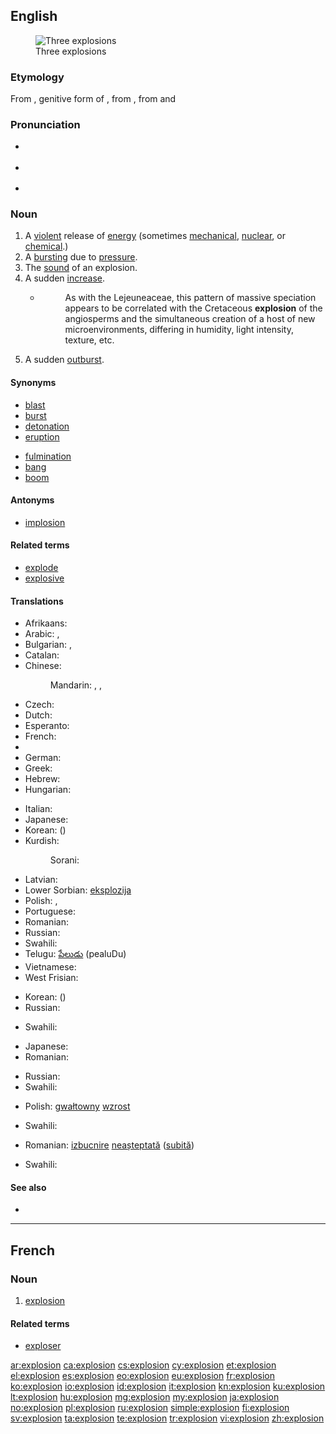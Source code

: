 ==English==
[[Image:Explosions.jpg|thumb|Three explosions]]

===Etymology===
From {{etyl|la}} {{term|explosionis|explōsiōnis|lang=la}}, genitive form of {{term|explosio|explōsio|lang=la}}, from {{term|explodo|explōdo|I drive out by clapping|lang=la}}, from {{term|ex-|lang=la}} and {{term|plodo|plōdo|I clap or strike|lang=la}}

===Pronunciation===
* {{a|RP}} {{IPA|/ɪkˈspləʊ.ʒən/}}
* {{a|US}} {{IPA|/ɛkˈsploʊ.ʒən/}}
* {{audio|en-us-explosion.ogg|Audio (US)}}

===Noun===
{{en-noun}}

# A [[violent]] release of [[energy]] (sometimes [[mechanical]], [[nuclear]], or [[chemical]].)
# A [[burst]]ing due to [[pressure]].
# The [[sound]] of an explosion.
# A sudden [[increase]].
#* {{RQ:Schuster Hepaticae V|3-4}}
#*: As with the Lejeuneaceae, this pattern of massive speciation appears to be correlated with the Cretaceous '''explosion''' of the angiosperms and the simultaneous creation of a host of new microenvironments, differing in humidity, light intensity, texture, etc.
# A sudden [[outburst]].

====Synonyms====
{{top2}}
* [[blast]]
* [[burst]]
* [[detonation]]
* [[eruption]]
{{mid2}}
* [[fulmination]]
* [[bang]]
* [[boom]]
{{bottom}}

====Antonyms====
* [[implosion]]

====Related terms====
* [[explode]]
* [[explosive]]

====Translations====
{{trans-top|a violent release of energy}}
* Afrikaans: {{t-|af|ontploffing|xs=Afrikaans}}
* Arabic: {{t|ar|انفجار|m|tr=infijaar|sc=Arab}}, {{t|ar|تفجير|m|tr=tafjiir|sc=Arab}}
* Bulgarian: {{t|bg|взрив|m|sc=Cyrl}}, {{t|bg|експлозия|f|sc=Cyrl}}
* Catalan: {{t|ca|explosió |f}}
* Chinese:
*: Mandarin: {{t|zh|爆炸|tr=bàozhà|sc=Hani}}, {{t|zh|爆發|sc=Hani}}, {{t|zh|爆发|tr=bàofā|sc=Hani}}
* Czech: {{t-|cs|výbuch|m}}
* Dutch: {{t+|nl|explosie}}
* Esperanto: {{t-|eo|eksplodo|xs=Esperanto}}
* French: {{t+|fr|explosion|f}}
* {{trreq|Georgian}}
* German: {{t+|de|Explosion|f}}
* Greek: {{t+|el|έκρηξη}}
* Hebrew: {{t+|he|פיצוץ}}
* Hungarian: {{t+|hu|robbanás}}
{{trans-mid}}
* Italian: {{t+|it|esplosione|f}}
* Japanese: {{t|ja|爆発|tr=ばくはつ bakuhatsu|sc=Jpan}}
* Korean: {{t|ko|폭발|tr=pokbal|sc=Kore}} ({{t|ko|爆發|sc=Kore}})
* Kurdish:
*: Sorani: {{t|ku|ته‌قاندن|tr=taqAndin|sc=ku-Arab}}
* Latvian: {{t|lv|sprādziens|m}}
* Lower Sorbian: [[eksplozija]] {{f}}
* Polish: {{t-|pl|wybuch|m}}, {{t-|pl|eksplozja|f}}
* Portuguese: {{t+|pt|explosão}}
* Romanian: {{t|ro|explozie|f}}
* Russian: {{t|ru|взрыв|tr=vzryv}}
* Swahili: {{t+|sw|mlipuko|xs=Swahili}}
* Telugu: [[పేలుడు]] (pealuDu)
* Vietnamese: {{t|vi|nổ|xs=Vietnamese}}
* West Frisian: {{t-|fy|ûntploffing|n|xs=West Frisian}}
{{trans-bottom}}

{{trans-top|a bursting due to pressure}}
* Korean: {{t|ko|폭발|tr=pokbal|sc=Kore}} ({{t|ko|爆發|sc=Kore}})
* Russian: {{t|ru|взрыв|tr=vzryv}}
{{trans-mid}}
* Swahili: {{t+|sw|mlipuko|xs=Swahili}}
{{trans-bottom}}

{{trans-top|the sound of an explosion}}
* Japanese: {{t|ja|爆発音|tr=ばくはつおん bakuhatsuon|sc=Jpan}}
* Romanian: {{t|ro|detunătură}}
{{trans-mid}}
* Russian: {{t|ru|взрыв|tr=vzryv}}
* Swahili: {{t+|sw|mlipuko|xs=Swahili}}
{{trans-bottom}}

{{trans-top|a sudden increase}}
* Polish: [[gwałtowny]] [[wzrost]]
{{trans-mid}}
* Swahili: {{t+|sw|mlipuko|xs=Swahili}}
{{trans-bottom}}

{{trans-top|a sudden outburst}}
* Romanian: [[izbucnire]] [[neașteptat]]ă ([[subit]]ă) {{f}}
{{trans-mid}}
* Swahili: {{t+|sw|mlipuko|xs=Swahili}}
{{trans-bottom}}

====See also====
* {{pedia}}

----

==French==

===Noun===
{{fr-noun|f}}

# [[#English|explosion]]

====Related terms====
* [[exploser]]

[[ar:explosion]]
[[ca:explosion]]
[[cs:explosion]]
[[cy:explosion]]
[[et:explosion]]
[[el:explosion]]
[[es:explosion]]
[[eo:explosion]]
[[eu:explosion]]
[[fr:explosion]]
[[ko:explosion]]
[[io:explosion]]
[[id:explosion]]
[[it:explosion]]
[[kn:explosion]]
[[ku:explosion]]
[[lt:explosion]]
[[hu:explosion]]
[[mg:explosion]]
[[my:explosion]]
[[ja:explosion]]
[[no:explosion]]
[[pl:explosion]]
[[ru:explosion]]
[[simple:explosion]]
[[fi:explosion]]
[[sv:explosion]]
[[ta:explosion]]
[[te:explosion]]
[[tr:explosion]]
[[vi:explosion]]
[[zh:explosion]]